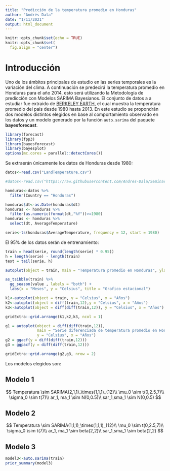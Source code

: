 ```yaml
---
title: "Predicción de la temperatura promedio en Honduras"
author: "Andrés Dala"
date: "1/11/2021"
output: html_document
---
```


```r
knitr::opts_chunk$set(echo = TRUE)
knitr::opts_chunk$set(
  fig.align = "center")
```

# Introducción

Uno de los ámbitos principales de estudio en las series temporales es la variación del clima. A continuación se predecirá la temperatura promedio en Honduras para el año 2014, esto será utilizando la Metodología de predicción con Modelos SARIMA Bayesianos. El conjunto de datos a a estudiar fue extraido de [BERKELEY EARTH](http://berkeleyearth.org/data/), el cual muestra la temperatura promedio del pais desde 1980 hasta 2013. En este estudio se propondrán dos modelos distintos elegidos en base al comportamiento observado en los datos y un modelo generado por la función <code>auto.sarima</code> del paquete **bayesforecast**.

```r
library(forecast)
library(fpp3)
library(bayesforecast)
library(bayesplot)
options(mc.cores = parallel::detectCores())
```

Se extraerán únicamente los datos de Honduras desde 1980:

```r
datos<-read.csv("LandTemperature.csv")

#datos<-read.csv("https://raw.githubusercontent.com/Andres-Dala/Seminario_de_Investigacion_MM700/main/Predicci%C3%B3n%20temperatura%20promedio%20en%20Honduas/LandTemperature.csv")

honduras<-datos %>%
  filter(Country == "Honduras")

honduras$dt<-as.Date(honduras$dt)
honduras <- honduras %>%
  filter(as.numeric(format(dt,"%Y"))>=1980)
honduras <- honduras %>%
  select(dt, AverageTemperature)

serie<-ts(honduras$AverageTemperature, frequency = 12, start = 1980)
```

El 95% de los datos serán de entrenamiento:

```r
train = head(serie, round(length(serie) * 0.95))
h = length(serie) - length(train)
test = tail(serie, h)
```

```r
autoplot(object = train, main = "Temperatura promedio en Honduras", ylab="Celsius", xlab = "Años")
```

```r
as_tsibble(train) %>%
  gg_season(value , labels = "both") +
  labs(x = "Meses", y = "Celsius", title = "Grafico estacional")
```

```r
k1<-autoplot(object = train, y = "Celsius", x = "Años")
k2<-autoplot(object = diff(train,12),y = "Celsius", x = "Años")
k3<-autoplot(object = diff(diff(train,12)), y = "Celsius", x = "Años")

gridExtra::grid.arrange(k1,k2,k3, ncol = 1)
```

```r
g1 = autoplot(object = diff(diff(train,12)),
              main = "Serie diferenciada de temperatura promedio en Honduras", 
              y = "Celsius", x = "Años")
g2 = ggacf(y = diff(diff(train,12)))
g3 = ggpacf(y = diff(diff(train,12)))

gridExtra::grid.arrange(g2,g3, nrow = 2)
```

Los modelos elegidos son:

## Modelo 1
$$
 Temperatura \sim SARIMA(2,1,1)_\times(1,1,1)_{12}\\
 \mu_0 \sim t(0,2.5,7)\\
 \sigma_0 \sim t(7)\\
 ar_1, ma_1 \sim N(0,0.5)\\
 sar_1,sma_1 \sim N(0,0.5)
$$


## Modelo 2

$$
 Temperatura \sim SARIMA(1,1,1)_\times(1,1,1)_{12}\\
 \mu_0 \sim t(0,2.5,7)\\
 \sigma_0 \sim t(7)\\
 ar_1, ma_1 \sim beta(2,2)\\
 sar_1,sma_1 \sim beta(2,2)
$$

## Modelo 3

```r
model3<-auto.sarima(train)
prior_summary(model3)
```




